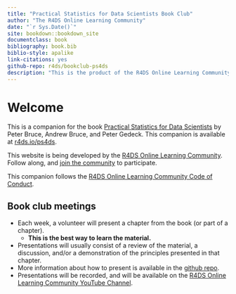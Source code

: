 ```yaml
--- 
title: "Practical Statistics for Data Scientists Book Club"
author: "The R4DS Online Learning Community"
date: "`r Sys.Date()`"
site: bookdown::bookdown_site
documentclass: book
bibliography: book.bib
biblio-style: apalike
link-citations: yes
github-repo: r4ds/bookclub-ps4ds
description: "This is the product of the R4DS Online Learning Community's Practical Statistics for Data Scientists Book Club."
---
```


# Welcome {-}

This is a companion for the book [Practical Statistics for Data Scientists](https://www.oreilly.com/library/view/practical-statistics-for/9781491952955/) by Peter Bruce, Andrew Bruce, and Peter Gedeck.
This companion is available at [r4ds.io/ps4ds](https://r4ds.io/ps4ds).

This website is being developed by the [R4DS Online Learning Community](https://rfordatasci.com). Follow along, and [join the community](https://r4ds.io/join) to participate.

This companion follows the [R4DS Online Learning Community Code of Conduct](https://r4ds.io/conduct).

## Book club meetings {-}

- Each week, a volunteer will present a chapter from the book (or part of a chapter).
  - **This is the best way to learn the material.**
- Presentations will usually consist of a review of the material, a discussion, and/or a demonstration of the principles presented in that chapter.
- More information about how to present is available in the [github repo](https://github.com/r4ds/bookclub-tmwr).
- Presentations will be recorded, and will be available on the [R4DS Online Learning Community YouTube Channel](https://r4ds.io/youtube).
